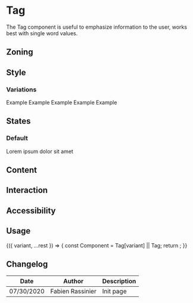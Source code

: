 
<Meta title="Components/Tag" component={Tag} />

# Tag

The Tag component is useful to emphasize information to the user, works best with single word values.

## Zoning

## Style

### Variations

<Preview>
    <Story name="Default">
        <Tag>Example</Tag>
	</Story>
    <Story name="Information">
        <Tag.Information>Example</Tag.Information>
	</Story>
    <Story name="Success">
        <Tag.Success>Example</Tag.Success>
	</Story>
    <Story name="Warning">
        <Tag.Warning>Example</Tag.Warning>
	</Story>
    <Story name="Destructive">
        <Tag.Destructive>Example</Tag.Destructive>
	</Story>
 </Preview>

## States

### Default

<Preview>
    <Story name="Ellipsis">
        <Tag>Lorem ipsum dolor sit amet</Tag>
	</Story>
 </Preview>

## Content

## Interaction

## Accessibility

## Usage

<Preview>
  <Story
    name="usage"
    args={{
      children: 'Lorem ipsum',
    }}
    argTypes={{
        variant: {
            description: 'Tag variation',
            control: {
              type: 'select',
              options: ['', 'Information', 'Success', 'Warning', 'Destructive'],
            }
        },
    }}
  >
    {({ variant, ...rest }) => {
        const Component = Tag[variant] || Tag;
        return <Component {...rest} />;
    }}
  </Story>
</Preview>

<Props story="usage" />

## Changelog

| Date       | Author | Description |
| ---------- | ------ | ----------- |
| 07/30/2020 | Fabien Rassinier  | Init page   |